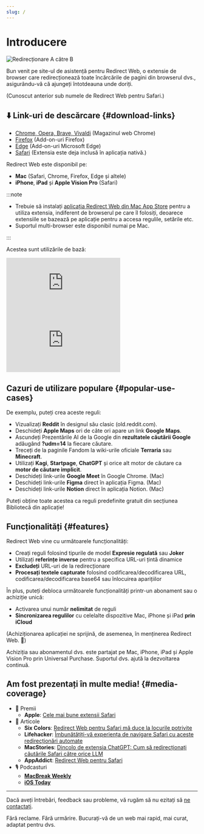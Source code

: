 ```yaml
---
slug: /
---
```



# Introducere

<div style={{display: "flex", flexDirection: "column", alignItems: "flex-start", marginBottom: "25px"}}>
  <img src={useBaseUrl("img/redirect-a-to-b.png")} style={{display: "block", minWidth: "360px", maxWidth: "500px", width: "100%", height: "auto", marginBottom: "25px"}} alt="Redirecționare A către B" />
  <ExtensionStoreLinks />
</div>

Bun venit pe site-ul de asistență pentru Redirect Web, o extensie de browser care redirecționează toate încărcările de pagini din browserul dvs., asigurându-vă că ajungeți întotdeauna unde doriți. 

(Cunoscut anterior sub numele de Redirect Web pentru Safari.)

## ⬇️ Link-uri de descărcare {#download-links}

- [Chrome, Opera, Brave, Vivaldi](https://chromewebstore.google.com/detail/ffglckbhfbfmdkefdmjbhpnffkcmlhdh) (Magazinul web Chrome)
- [Firefox](https://addons.mozilla.org/firefox/addon/redirect-web/) (Add-on-uri Firefox)
- [Edge](https://microsoftedge.microsoft.com/addons/detail/hmfkakfdccgdpgemaicfgngnmflefpga) (Add-on-uri Microsoft Edge)
- [Safari](https://apps.apple.com/app/id1571283503) (Extensia este deja inclusă în aplicația nativă.)

Redirect Web este disponibil pe:

- **Mac** (Safari, Chrome, Firefox, Edge și altele)
- **iPhone**, **iPad** și **Apple Vision Pro** (Safari)

:::note

- Trebuie să instalați [aplicația Redirect Web din Mac App Store](https://apps.apple.com/app/id1571283503) pentru a utiliza extensia, indiferent de browserul pe care îl folosiți, deoarece extensiile se bazează pe aplicație pentru a accesa regulile, setările etc.
- Suportul multi-browser este disponibil numai pe Mac.

:::

Acestea sunt utilizările de bază:

<iframe style={{width:"100%", aspectRatio:"9/16", height:"auto", maxHeight:"60vh", maxWidth:"35vh"}} src="https://www.youtube.com/embed/NaQ5X-v-qJU" title="Video demo iOS (YouTube)" frameborder="0" allow="accelerometer; autoplay; clipboard-write; encrypted-media; gyroscope; picture-in-picture; web-share" allowfullscreen></iframe>

<iframe style={{width:"100%", aspectRatio:"17/9", height:"auto", maxHeight:"100vh"}} src="https://www.youtube.com/embed/5eU89Gu73SQ" title="Video demo macOS (YouTube)" frameborder="0" allow="accelerometer; autoplay; clipboard-write; encrypted-media; gyroscope; picture-in-picture; web-share" allowfullscreen></iframe>

## Cazuri de utilizare populare {#popular-use-cases}

De exemplu, puteți crea aceste reguli:

- Vizualizați **Reddit** în designul său clasic (old.reddit.com).
- Deschideți **Apple Maps** ori de câte ori apare un link **Google Maps**.
- Ascundeți Prezentările AI de la Google din **rezultatele căutării Google** adăugând **?udm=14** la fiecare căutare.
- Treceți de la paginile Fandom la wiki-urile oficiale **Terraria** sau **Minecraft**.
- Utilizați **Kagi**, **Startpage**, **ChatGPT** și orice alt motor de căutare ca **motor de căutare implicit**.
- Deschideți link-urile **Google Meet** în Google Chrome. (Mac)
- Deschideți link-urile **Figma** direct în aplicația Figma. (Mac)
- Deschideți link-urile **Notion** direct în aplicația Notion. (Mac)

Puteți obține toate acestea ca reguli predefinite gratuit din secțiunea Bibliotecă din aplicație!

## Funcționalități {#features}

Redirect Web vine cu următoarele funcționalități:

- Creați reguli folosind tipurile de model **Expresie regulată** sau **Joker**
- Utilizați **referințe inverse** pentru a specifica URL-uri țintă dinamice
- **Excludeți** URL-uri de la redirecționare
- **Procesați textele capturate** folosind codificarea/decodificarea URL, codificarea/decodificarea base64 sau înlocuirea aparițiilor

În plus, puteți debloca următoarele funcționalități printr-un abonament sau o achiziție unică:

- Activarea unui număr **nelimitat** de reguli
- **Sincronizarea regulilor** cu celelalte dispozitive Mac, iPhone și iPad **prin iCloud**

(Achiziționarea aplicației ne sprijină, de asemenea, în menținerea Redirect Web. 🙏)

Achiziția sau abonamentul dvs. este partajat pe Mac, iPhone, iPad și Apple Vision Pro prin Universal Purchase. Suportul dvs. ajută la dezvoltarea continuă.

## Am fost prezentați în multe media! {#media-coverage}

* 🏅 Premii
    * **Apple**: [Cele mai bune extensii Safari](https://apps.apple.com/us/story/id1377753262)
* 📰 Articole
    * **Six Colors**: [Redirect Web pentru Safari mă duce la locurile potrivite](https://sixcolors.com/post/2022/11/redirect-web-for-safari-takes-me-to-the-right-places/)
    * **Lifehacker**: [Îmbunătățiți-vă experiența de navigare Safari cu aceste redirecționări automate](https://lifehacker.com/improve-your-safari-browsing-experience-with-these-auto-1849812013)
    * **MacStories**: [Dincolo de extensia ChatGPT: Cum să redirecționați căutările Safari către orice LLM](https://www.macstories.net/tutorials/beyond-chatgpts-extension-how-to-redirect-safari-searches-to-any-llm/)
    * **AppAddict**: [Redirect Web pentru Safari](https://appaddict.app/post/redirect-web-for-safari)
* 🎙️ Podcasturi
    * [**MacBreak Weekly**](https://youtu.be/I251K3L2s88?t=7427)
    * [**iOS Today**](https://youtu.be/cWkwH84b6M4?t=636)

---

Dacă aveți întrebări, feedback sau probleme, vă rugăm să nu ezitați să [ne contactați](contact-us).

Fără reclame. Fără urmărire. Bucurați-vă de un web mai rapid, mai curat, adaptat pentru dvs.